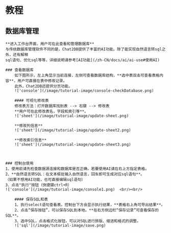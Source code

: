 # 教程

## 数据库管理

    **进入工作台界面，用户可在此查看和管理数据库**  
    与传统数据库管理软件不同的是，Chat2DB提供了丰富的AI功能。除了能实现自然语言转sql之外，还有解释
    sql语句、优化sql等等，详细说明请参考[AI功能](/zh-CN/docs/ai/ai-use#使用AI)

    ### 查看数据库
        如下图所示，左上角显示当前连接，左侧可查看数据库结构，**选中表双击可查看表格内容**，用户可直接在表中修改记录。
        此外，Chat2DB还提供分页功能。
        !['console'](/image/tutorial-image/console-checkDatabase.png)

        #### 可视化修改表
        修改表方法：打开数据库找到表 --> 右键 --> 修改表  
        **用户可在此修改表名，字段和索引等**。
        !['sheet'](/image/tutorial-image/update-sheet.png)

        **修改列信息**  
        !['sheet'](/image/tutorial-image/update-sheet2.png)

        **修改索引信息**  
        !['sheet'](/image/tutorial-image/update-sheet3.png)



    ### 控制台使用 
    1、使用前请先检查数据源连接和数据库是否正确，若要使用AI请在右上方指定表格。  
    2、**自然语言转SQL：在文本框处输入自然语言，回车即可生成对应sql语句**。  
    （如果不想用AI功能，也可直接编辑sql语句）  
    3、点击"执行"按钮（快捷键ctrl+R）  
    !['console'](/image/tutorial-image/console1.png)  <br/><br/>
    
        #### 保存SQL和表
        1、执行select语句查看表。控制台下方会显示执行结果，**表格右上角可导出结果**。    
        2、点击“保存按钮”，可以保存SQL到本地。**在右方侧边栏“保存记录”可查看保存的SQL**。    
        3、选中SQL，点击格式化按钮，可以对SQL进行排版、缩进和格式的调整。    
        !['sql'](/image/tutorial-image/save.png)
